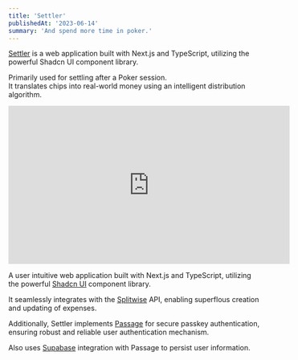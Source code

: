 ```yaml
---
title: 'Settler'
publishedAt: '2023-06-14'
summary: 'And spend more time in poker.'
---
```


[Settler](https://settler.joqim.com) is a web application built with Next.js and TypeScript, utilizing the powerful Shadcn UI component library. <br/>

Primarily used for settling after a Poker session. <br />
It translates chips into real-world money using an intelligent distribution algorithm.

<iframe width="560" height="315" src="https://www.youtube.com/embed/WO5_4J0Iwc4" title="YouTube video player" frameBorder="0" allow="accelerometer; autoplay; clipboard-write; encrypted-media; gyroscope; picture-in-picture; web-share" allowfullscreen></iframe>

A user intuitive web application built with Next.js and TypeScript, utilizing the powerful [Shadcn UI](https://ui.shadcn.com/) component library.

It seamlessly integrates with the [Splitwise](https://www.splitwise.com/) API, enabling superflous creation and updating of expenses.<br/>

Additionally, Settler implements [Passage](https://passage.1password.com/) for secure passkey authentication, ensuring robust and reliable user authentication mechanism. <br/>

Also uses [Supabase](https://supabase.com/docs/guides/integrations/passage) integration with Passage to persist user information.
